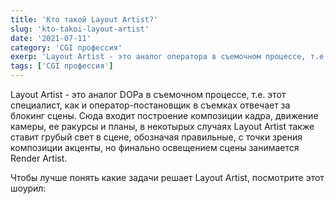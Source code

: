 ```yaml
---
title: 'Кто такой Layout Artist?'
slug: 'kto-takoi-layout-artist'
date: '2021-07-11'
category: 'CGI профессия'
exerp: 'Layout Artist - это аналог оператора в съемочном процессе, т.е. этот специалист...'
tags: ['CGI профессия']
---
```

Layout Artist - это аналог DOPа в съемочном процессе, т.е. этот специалист, как и оператор-постановщик в съемках отвечает за блокинг сцены. Сюда входит построение композиции кадра, движение камеры, ее ракурсы и планы, в некотырых случаях Layout Artist также ставит грубый свет в сцене, обозначая правильные, с точки зрения композиции акценты, но финально освещением сцены занимается Render Artist.


Чтобы лучше понять какие задачи решает Layout Artist, посмотрите этот шоурил:


<VideoYoutube id="Jot2wDBAkZQ" />